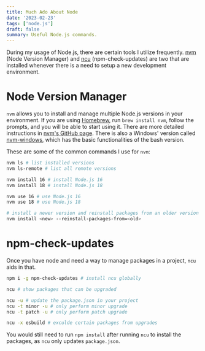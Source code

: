 ```yaml
---
title: Much Ado About Node
date: '2023-02-23'
tags: ['node.js']
draft: false
summary: Useful Node.js commands.
---
```


During my usage of Node.js, there are certain tools I utilize frequently.
[nvm](https://github.com/nvm-sh/nvm) (Node Version Manager) and
[ncu](https://github.com/raineorshine/npm-check-updates) (npm-check-updates)
are two that are installed whenever there is a need to setup a new development environment.

# Node Version Manager

`nvm` allows you to install and manage multiple Node.js versions in your environment.
If you are using [Homebrew](https://formulae.brew.sh/formula/nvm),
run `brew install nvm`, follow the prompts, and you will be able to start using it.
There are more detailed instructions in [nvm's GitHub page](https://github.com/nvm-sh/nvm).
There is also a Windows' version called [nvm-windows](https://github.com/coreybutler/nvm-windows),
which has the basic functionalities of the bash version.

These are some of the common commands I use for `nvm`:

```bash
nvm ls # list installed versions
nvm ls-remote # list all remote versions

nvm install 16 # install Node.js 16
nvm install 18 # install Node.js 18

nvm use 16 # use Node.js 16
nvm use 18 # use Node.js 18

# install a newer version and reinstall packages from an older version
nvm install <new> --reinstall-packages-from=<old>
```

# npm-check-updates

Once you have node and need a way to manage packages in a project, `ncu` aids in that.

```bash
npm i -g npm-check-updates # install ncu globally

ncu # show packages that can be upgraded

ncu -u # update the package.json in your project
ncu -t minor -u # only perform minor upgrade
ncu -t patch -u # only perform patch upgrade

ncu -x esbuild # exculde certain packages from upgrades
```

You would still need to run `npm install` after running `ncu` to install the packages,
as `ncu` only updates `package.json`.
